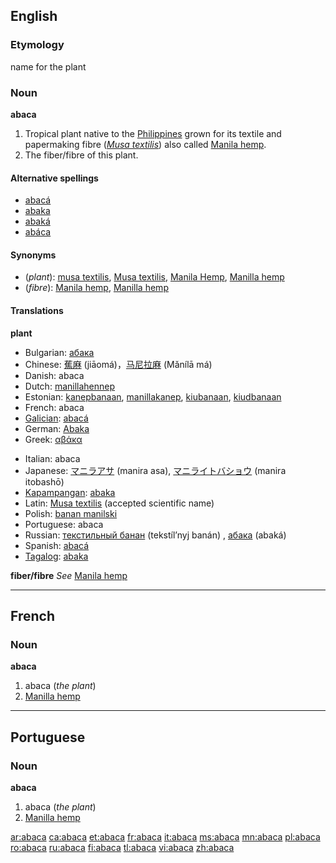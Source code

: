 {{wikisource1911Enc|Abaca}}
==English==

===Etymology===
{{TL.}} name for the plant

===Noun===
'''abaca'''

# <!--DefA-->Tropical plant native to the [[Philippines]] grown for its textile and papermaking fibre (''[[Musa textilis]]'') also called [[Manila hemp]].
# <!--DefB-->The fiber/fibre of this plant.

====Alternative spellings====
*[[abacá]]
*[[abaka]]
*[[abaká]]
*[[abáca]]

====Synonyms====
*(''plant''): [[musa textilis]], [[Musa textilis]], [[Manila Hemp]], [[Manilla hemp]]
*(''fibre''): [[Manila hemp]], [[Manilla hemp]]

====Translations====
<!--DefA-->'''plant'''
{{trans-top}}
*Bulgarian: [[абака]] {{f}}
*Chinese: [[蕉麻]] (jiāomá)，[[马尼拉麻]] (Mǎnílā má)
*Danish: abaca
*Dutch: [[manillahennep]] {{m}}
*Estonian: [[kanepbanaan]], [[manillakanep]], [[kiubanaan]], [[kiudbanaan]]
*French: abaca {{m}}
*[[Galician]]: [[abacá]]
*German: [[Abaka]]
*Greek: [[αβάκα]] {{f}}
{{trans-mid}}
*Italian: abaca {{f}}
*Japanese: [[マニラアサ]] (manira asa), [[マニライトバショウ]] (manira itobashō)
*[[Kapampangan]]: [[abaka]]
*Latin: [[Musa textilis]] (accepted scientific name)
*Polish: [[banan manilski]] {{m}}
*Portuguese: abaca {{m}}
*Russian: [[текстильный банан]] (tekstíl’nyj banán) {{m}}, [[абака]] (abaká) {{f}}
*Spanish: [[abacá]] {{m}}
*[[Tagalog]]: [[abaka]]
{{trans-bottom}}

<!--DefB-->'''fiber/fibre'''
''See'' [[Manila hemp]]
{{top}}
{{mid}}
{{bottom}}

----

==French==

===Noun===
'''abaca''' {{m}}

# <!--DefA-->abaca (''the plant'')
# <!--DefB-->[[Manilla hemp]]

----

==Portuguese==

===Noun===
'''abaca'''

# <!--DefA-->abaca (''the plant'')
# <!--DefB-->[[Manilla hemp]]

[[ar:abaca]]
[[ca:abaca]]
[[et:abaca]]
[[fr:abaca]]
[[it:abaca]]
[[ms:abaca]]
[[mn:abaca]]
[[pl:abaca]]
[[ro:abaca]]
[[ru:abaca]]
[[fi:abaca]]
[[tl:abaca]]
[[vi:abaca]]
[[zh:abaca]]